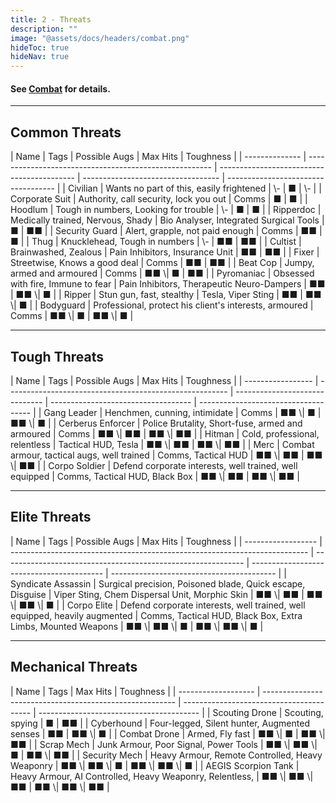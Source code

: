 ```yaml
---
title: 2 - Threats
description: ""
image: "@assets/docs/headers/combat.png"
hideToc: true
hideNav: true
---
```


#### See [Combat](/rustpnk/docs/arules/combat-harm-healing) for details.

---

## Common Threats
<div class="table-full">
| Name           | Tags                                                   | Possible Augs                              | Max Hits                           | Toughness                           |
| -------------- | ------------------------------------------------------ | ------------------------------------------ | ---------------------------------- | ----------------------------------- |
| Civilian       | Wants no part of this, easily frightened               | \-                                         | <span class="hits">■       </span> | <span class="hits">\-       </span> |
| Corporate Suit | Authority, call security, lock you out                 | Comms                                      | <span class="hits">■       </span> | <span class="hits">■        </span> |
| Hoodlum        | Tough in numbers, Looking for trouble                  | \-                                         | <span class="hits">■       </span> | <span class="hits">■        </span> |
| Ripperdoc      | Medically trained, Nervous, Shady                      | Bio Analyser, Integrated Surgical Tools    | <span class="hits">■       </span> | <span class="hits">■■       </span> |
| Security Guard | Alert, grapple, not paid enough                        | Comms                                      | <span class="hits">■■      </span> | <span class="hits">■        </span> |
| Thug           | Knucklehead, Tough in numbers                          | \-                                         | <span class="hits">■■      </span> | <span class="hits">■■       </span> |
| Cultist        | Brainwashed, Zealous                                   | Pain Inhibitors, Insurance Unit            | <span class="hits">■■      </span> | <span class="hits">■■       </span> |
| Fixer          | Streetwise, Knows a good deal                          | Comms                                      | <span class="hits">■■      </span> | <span class="hits">■■       </span> |
| Beat Cop       | Jumpy, armed and armoured                              | Comms                                      | <span class="hits">■■ \| ■ </span> | <span class="hits">■■       </span> |
| Pyromaniac     | Obsessed with fire, Immune to fear                     | Pain Inhibitors, Therapeutic Neuro-Dampers | <span class="hits">■■      </span> | <span class="hits">■■ \| ■  </span> |
| Ripper         | Stun gun, fast, stealthy                               | Tesla, Viper Sting                         | <span class="hits">■■      </span> | <span class="hits">■■ \| ■  </span> |
| Bodyguard      | Professional, protect his client's interests, armoured | Comms                                      | <span class="hits">■■ \| ■ </span> | <span class="hits">■■ \| ■  </span> |
</div>

---

## Tough Threats
<div class="table-full">
| Name              | Tags                                                    | Possible Augs                  | Max Hits                            | Toughness                            |
| ----------------- | ------------------------------------------------------- | ------------------------------ | ----------------------------------- | ------------------------------------ |
| Gang Leader       | Henchmen, cunning, intimidate                           | Comms                          | <span class="hits">■■ \| ■  </span> | <span class="hits"> ■■ \| ■  </span> |
| Cerberus Enforcer | Police Brutality, Short-fuse, armed and armoured        | Comms                          | <span class="hits">■■ \| ■■ </span> | <span class="hits"> ■■ \| ■■ </span> |
| Hitman            | Cold, professional, relentless                          | Tactical HUD, Tesla            | <span class="hits">■■ \| ■■ </span> | <span class="hits"> ■■ \| ■■ </span> |
| Merc              | Combat armour, tactical augs, well trained              | Comms, Tactical HUD            | <span class="hits">■■ \| ■■ </span> | <span class="hits"> ■■ \| ■■ </span> |
| Corpo Soldier     | Defend corporate interests, well trained, well equipped | Comms, Tactical HUD, Black Box | <span class="hits">■■ \| ■■ </span> | <span class="hits"> ■■ \| ■■ </span> |
</div>

---

## Elite Threats
<div class="table-full">
| Name               | Tags                                                                       | Possible Augs                                                | Max Hits                                  | Toughness                                 |
| ------------------ | -------------------------------------------------------------------------- | ------------------------------------------------------------ | ----------------------------------------- | ----------------------------------------- |
| Syndicate Assassin | Surgical precision, Poisoned blade, Quick escape, Disguise                 | Viper Sting, Chem Dispersal Unit, Morphic Skin               | <span class="hits"> ■■ \| ■■  </span>     | <span class="hits"> ■■ \| ■■ \| ■ </span> |
| Corpo Elite        | Defend corporate interests, well trained, well equipped, heavily augmented | Comms, Tactical HUD, Black Box, Extra Limbs, Mounted Weapons | <span class="hits"> ■■ \| ■■ \| ■ </span> | <span class="hits"> ■■ \| ■■ \| ■ </span> |
</div>

---

## Mechanical Threats
<div class="table-full">
| Name                | Tags                                                     | Max Hits                                 | Toughness                                |
| ------------------- | -------------------------------------------------------- | ---------------------------------------- | ---------------------------------------- |
| Scouting Drone      | Scouting, spying                                         | <span class="hits">■             </span> | <span class="hits">■■            </span> |
| Cyberhound          | Four-legged, Silent hunter, Augmented senses             | <span class="hits">■■            </span> | <span class="hits">■■ \| ■       </span> |
| Combat Drone        | Armed, Fly fast                                          | <span class="hits">■■ \| ■       </span> | <span class="hits">■■ \| ■■      </span> |
| Scrap Mech          | Junk Armour, Poor Signal, Power Tools                    | <span class="hits">■■ \| ■■ \| ■ </span> | <span class="hits">■■ \| ■■      </span> |
| Security Mech       | Heavy Armour, Remote Controlled, Heavy Weaponry          | <span class="hits">■■ \| ■■ \| ■ </span> | <span class="hits">■■ \| ■■ \| ■ </span> |
| AEGIS Scorpion Tank | Heavy Armour, AI Controlled, Heavy Weaponry, Relentless, | <span class="hits">■■ \| ■■ \| ■■</span> | <span class="hits">■■ \| ■■ \| ■■</span> |
</div>